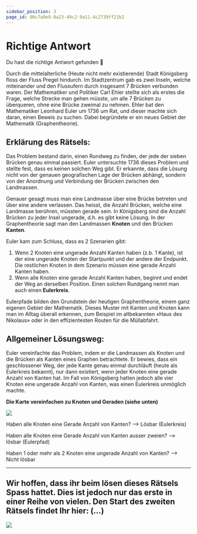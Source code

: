 ```yaml
---
sidebar_position: 3
page_id: 00c7a9e9-8a23-49c2-9a11-4c2739ff21b2
---
```


# Richtige Antwort

Du hast die richtige Antwort gefunden 🥳

Durch die mittelalterliche (Heute nicht mehr existierende) Stadt Königsberg floss der Fluss Pregel hindurch. Im Stadtzentrum gab es zwei Inseln, welche miteinander und den Flussufern durch insgesamt 7 Brücken verbunden waren. Der Mathematiker und Politiker Carl Ehler stellte sich als erstes die Frage, welche Strecke man gehen müsste, um alle 7 Brücken zu überqueren, ohne eine Brücke zweimal zu nehmen. Ehler bat den Mathematiker Leonhard Euler um 1736 um Rat, und dieser machte sich daran, einen Beweis zu suchen. Dabei begründete er ein neues Gebiet der Mathematik (Graphentheorie).

## Erklärung des Rätsels:

Das Problem bestand darin, einen Rundweg zu finden, der jede der sieben Brücken genau einmal passiert. Euler untersuchte 1736 dieses Problem und stellte fest, dass es keinen solchen Weg gibt. Er erkannte, dass die Lösung nicht von der genauen geografischen Lage der Brücken abhängt, sondern von der Anordnung und Verbindung der Brücken zwischen den Landmassen.

Genauer gesagt muss man eine Landmasse über eine Brücke betreten und über eine andere verlassen. Das heisst, die Anzahl Brücken, welche eine Landmasse berühren, müssten gerade sein. In Königsberg sind die Anzahl Brücken zu jeder Insel ungerade, d.h. es gibt keine Lösung. In der Graphentheorie sagt man den Landmassen **Knoten** und den Brücken **Kanten**.

Euler kam zum Schluss, dass es 2 Szenarien gibt:

1. Wenn 2 Knoten eine ungerade Anzahl Kanten haben (z.b. 1 Kante), ist der eine ungerade Knoten der Startpunkt und der andere der Endpunkt. Die restlichen Knoten in dem Szenario müssen eine gerade Anzahl Kanten haben.
2. Wenn alle Knoten eine gerade Anzahl Kanten haben, beginnt und endet der Weg an derselben Position. Einen solchen Rundgang nennt man auch einen **Eulerkreis**.

Eulerpfade bilden den Grundstein der heutigen Graphentheorie, einem ganz eigenen Gebiet der Mathematik. Dieses Muster mit Kanten und Knoten kann man im Alltag überall erkennen, zum Beispiel im altbekannten «Haus des Nikolaus» oder in den effizientesten Routen für die Müllabfahrt.

## Allgemeiner Lösungsweg:

Euler vereinfachte das Problem, indem er die Landmassen als Knoten und die Brücken als Kanten eines Graphen betrachtete. Er bewies, dass ein geschlossener Weg, der jede Kante genau einmal durchläuft (heute als Eulerkreis bekannt), nur dann existiert, wenn jeder Knoten eine gerade Anzahl von Kanten hat. Im Fall von Königsberg hatten jedoch alle vier Knoten eine ungerade Anzahl von Kanten, was einen Eulerkreis unmöglich machte.

**Die Karte vereinfachen zu Knoten und Geraden (siehe unten)**

![](./images/Eulerpfadeumwandeln.png)

Haben alle Knoten eine Gerade Anzahl von Kanten? --> Lösbar (Eulerkreis)

Haben alle Knoten eine Gerade Anzahl von Kanten ausser zweien? --> lösbar (Eulerpfad)

Haben 1 oder mehr als 2 Knoten eine ungerade Anzahl von Kanten? --> Nicht lösbar

---

## Wir hoffen, dass ihr beim lösen dieses Rätsels Spass hattet. Dies ist jedoch nur das erste in einer Reihe von vielen. Den Start des zweiten Rätsels findet Ihr hier: (...)

![](./images/Start-Nr2.jpeg)